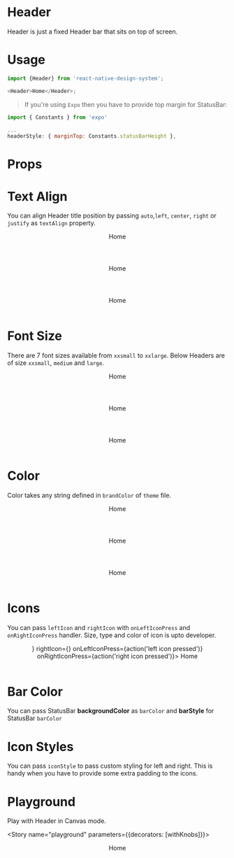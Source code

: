 
<Meta title="Header" component={Header} />

# Header

Header is just a fixed Header bar that sits on top of screen.

# Usage

```js
import {Header} from 'react-native-design-system';

<Header>Home</Header>;
```

> If you're using `Expo` then you have to provide top margin for StatusBar:

```js
import { Constants } from 'expo'

...
headerStyle: { marginTop: Constants.statusBarHeight },
```

# Props

<Props of={Header} />

# Text Align

You can align Header title position by passing `auto`,`left`, `center`, `right` or `justify` as `textAlign` property.

<Preview>
  <Story name="textAlign">
    <Stack>
      <Header textAlign="left">Home</Header>
      <Header textAlign="center">Home</Header>
      <Header textAlign="right">Home</Header>
    </Stack>
  </Story>
</Preview>

# Font Size

There are 7 font sizes available from `xxsmall` to `xxlarge`. Below Headers are of size `xxsmall`, `medium` and `large`.

<Preview>
  <Story name="fontSize">
    <Stack>
      <Header fontsize="xs">Home</Header>
      <Header fontsize="md">Home</Header>
      <Header fontsize="2xl">Home</Header>
    </Stack>
  </Story>
</Preview>

# Color

Color takes any string defined in `brandColor` of `theme` file.

<Preview>
  <Story name="color">
    <Stack>
      <Header color="primary">Home</Header>
      <Header color="secondary">Home</Header>
      <Header color="tertiary">Home</Header>
    </Stack>
  </Story>
</Preview>

# Icons

You can pass `leftIcon` and `rightIcon` with `onLeftIconPress` and `onRightIconPress` handler. Size, type and color of icon is upto developer.

<Preview>
  <Story name="icons">
    <Header
      leftIcon={<EvilIcons name="navicon" size={26} color="white" />}
      rightIcon={<Feather name="settings" size={24} color="white" />}
      onLeftIconPress={action('left icon pressed')}
      onRightIconPress={action('right icon pressed')}>
      Home
    </Header>
  </Story>
</Preview>

# Bar Color

You can pass StatusBar **backgroundColor** as `barColor` and **barStyle** for StatusBar `barColor`

# Icon Styles

You can pass `iconStyle` to pass custom styling for left and right. This is handy when you have to provide some extra padding to the icons.

# Playground

Play with Header in Canvas mode.

<Story name="playground" parameters={{decorators: [withKnobs]}}>
  <Header
    fontSize={select(
      'space',
      ['none', 'xs', 'xs', 'sm', 'md', 'lg', 'xl', '2xl'],
      'md',
    )}
    textAlign={select(
      'center',
      ['auto', 'left', 'center', 'right', 'justify'],
      'left',
    )}
    color={select('color', ['primary', 'secondary', 'tertiary'], 'primary')}>
    Home
  </Header>
</Story>
